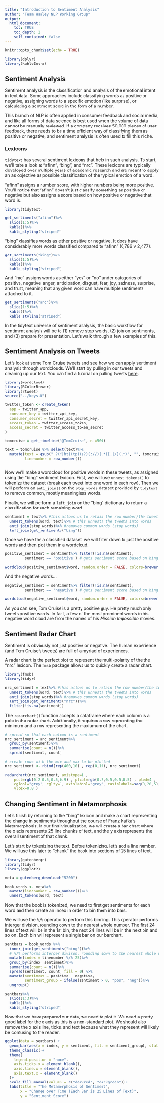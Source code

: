 ```yaml
---
title: "Introduction to Sentiment Analysis"
author: "Team Hanley NLP Working Group"
output:
  html_document:
    toc: TRUE
    toc_depth: 2
    self_contained: false
---
```


```r
knitr::opts_chunk$set(echo = TRUE)

library(dplyr)
library(kableExtra)
```

## Sentiment Analysis

Sentiment analysis is the classification and analysis of the emotional intent in text data. Some approaches include classifying words as positive or negative, assigning words to a specific emotion (like surprise), or calculating a sentiment score in the form of a number. 

This branch of NLP is often applied in consumer feedback and social media, and like all forms of data science is best used when the volume of data cannot be manually reviewed. If a company receives 50,000 pieces of user feedback, there needs to be a time efficient way of classifying them as positive or negative, and sentiment analysis is often used to fill this niche.   

### Lexicons

`tidytext` has several sentiment lexicons that help in such analysis. To start, we'll take a look at "afinn", "bing", and "nrc". These lexicons are typically developed over multiple years of academic research and are meant to apply an as objective as possible classification of the typical emotion of a word.   

"afinn" assigns a number score, with higher numbers being more positive. You'll notice that "afinn" doesn't just classify something as positive or negative but also assigns a score based on how positive or negative that word is. 

```r

library(tidytext)

get_sentiments("afinn")%>%
  slice(1:5)%>%
  kable()%>%
  kable_styling("striped")

```

"bing" classifies words as either positive or negative. It does have considerably more words classified compared to "afinn" (6,786 v 2,477).

```r

get_sentiments("bing")%>%
  slice(1:5)%>%
  kable()%>%
  kable_styling("striped")

```

And "nrc" assigns words as either "yes" or "no" under categories of positive, negative, anger, anticipation, disgust, fear, joy, sadness, surprise, and trust, meaning that any given word can have multiple sentiments attached to it.

```r

get_sentiments("nrc")%>%
  slice(1:5)%>%
  kable()%>%
  kable_styling("striped")

```

In the tidytext universe of sentiment analysis, the basic workflow for sentiment analysis will be to (1) remove stop words, (2) join on sentiments, and (3) prepare for presentation. Let's walk through a few examples of this. 

## Sentiment Analysis on Tweets

Let's look at some Tom Cruise tweets and see how we can apply sentiment analysis through wordclouds. We'll start by pulling in our tweets and cleaning up our text. You can find a tutorial on pulling tweets [here](https://nlp-working-group.netlify.app/nlp/twitter-tutorial.html). 

```r


library(wordcloud)
library(RColorBrewer)
library(rtweet)
source("../keys.R")

twitter_token <- create_token(
  app = twitter_app,
  consumer_key = twitter_api_key,
  consumer_secret = twitter_api_secret_key,
  access_token = twitter_access_token,
  access_secret = twitter_access_token_secret
)

tomcruise = get_timeline("@TomCruise", n =500)

text = tomcruise %>% select(text)%>%
  mutate(text = gsub(" ?(f|ht)(tp)(s?)(://)(.*)[.|/](.*)", "", tomcruise$text),
         linenumber = row_number())



```

Now we'll make a wordcloud for positive words in these tweets, as assigned using the "bing" sentiment lexicon. First, we will use `unnest_tokens()` to tokenize the dataset (break each tweet into one word in each row). Then we will perform an `anti_join()` on the `stop_words` dataset provided by `tidytext` to remove common, mostly meaningless words. 

Finally, we will perform a `left_join` on the "bing" dictionary to return a classification for each remaining word. 

```r


sentiment = text%>% #this allows us to retain the row number/the tweet
  unnest_tokens(word, text)%>% # this unnests the tweets into words
  anti_join(stop_words)%>% #removes common words (stop words)
  left_join(get_sentiments("bing"))
```

Once we have the a classified dataset, we will filter down to just the positive words and then plot them in a wordcloud. 

```r

positive_sentiment = sentiment%>% filter(!is.na(sentiment),
         sentiment == 'positive') # gets sentiment score based on bing dictionary

wordcloud(positive_sentiment$word, random.order = FALSE, colors=brewer.pal(6, "Dark2"))


```

And the negative words...

```r


negative_sentiment = sentiment%>% filter(!is.na(sentiment),
         sentiment == 'negative') # gets sentiment score based on bing dictionary

wordcloud(negative_sentiment$word, random.order = FALSE, colors=brewer.pal(6, "Dark2"))


```

As you can see, Tom Cruise is a pretty positive guy. He pretty much only tweets positive words. In fact, a few of the most prominent words in his negative word cloud are from the names of his *Mission Impossible* movies. 

## Sentiment Radar Chart

Sentiment is obviously not just positive or negative. The human experience (and Tom Cruise's tweets) are full of a myriad of experiences.

A radar chart is the perfect plot to represent the multi-polarity of the the "nrc" lexicon. The `fmsb` package allows us to quickly create a radar chart. 

```r

library(fmsb)
library(tidyr)

nrc_sentiment = text%>% #this allows us to retain the row number/the tweet
  unnest_tokens(word, text)%>% # this unnests the tweets into words
  anti_join(stop_words)%>% #removes common words (stop words)
  left_join(get_sentiments("nrc"))%>%
  filter(!is.na(sentiment))


```

The `radarchart()` function accepts a dataframe where each column is a pole in the radar chart. Additionally, it requires a row reprsenting the minimum and a row representing the maxiumum of the chart.  

```r

# spread so that each column is a sentiment
nrc_sentiment = nrc_sentiment%>%
  group_by(sentiment)%>%
  summarise(count = n())%>%
  spread(sentiment, count)

# create rows with the min and max to be plotted
nrc_sentiment <- rbind(rep(400,10) , rep(0,10), nrc_sentiment)

radarchart(nrc_sentiment, axistype=1 , 
    pcol=rgb(0.2,0.5,0.5,0.9) , pfcol=rgb(0.2,0.5,0.5,0.5) , plwd=4 , 
    cglcol="grey", cglty=1, axislabcol="grey", caxislabels=seq(0,20,5), cglwd=0.8,
    vlcex=0.8 )


```

## Changing Sentiment in Metamorphosis

Let's finish by returning to the "bing" lexicon and make a chart representing the change in sentiments throughout the course of Franz Kafka's Metamorphosis. In our final visualization, we will create a bar chart where the x axis represents 25 line chunks of text, and the y axis represents the overall sentiment of that chunk. 

Let's start by tokenizing the text. Before tokenizing, let's add a line number. We will use this later to "chunk" the book into sections of 25 lines of text.

```r

library(gutenbergr)
library(tidyr)
library(ggplot2)

meta = gutenberg_download("5200")

book_words <- meta%>%
  mutate(linenumber = row_number())%>%
  unnest_tokens(word, text)
```

Now that the book is tokenized, we need to first get sentiments for each word and then create an index in order to bin them into bars. 

We will use the `%/%` operator to perform this binning. This operator performs interger division, rounding down to the nearest whole number. The first 24 lines of text will be in the 1st bin, the next 24 lines will be in the next bin and so on. Each bin will represent a single bar on our barchart. 

```r

sentbars = book_words %>%
  inner_join(get_sentiments("bing"))%>%
  # %/% performs interger divison, rounding down to the nearest whole number
  mutate(index = linenumber %/% 25)%>% 
  group_by(index, sentiment)%>%
  summarise(count = n())%>%
  spread(sentiment, count, fill = 0) %>%
  mutate(sentiment = positive - negative,
         sentiment_group = ifelse(sentiment > 0, "pos", "neg"))%>%
  ungroup()

sentbars%>%
  slice(1:3)%>%
  kable()%>%
  kable_styling("striped")

```

Now that we have prepared our data, we need to plot it. We need a pretty good label for the x axis as this is a non-standard plot. We should also remove the x axis line, ticks, and text because what they represent will likely be confusing to the reader. 

```r

ggplot(data = sentbars) +
  geom_bar(aes(x = index, y = sentiment, fill = sentiment_group), stat = "identity")+
  theme_classic()+
  theme(
    legend.position = "none",
    axis.ticks.x = element_blank(),
    axis.line.x = element_blank(),
    axis.text.x = element_blank()
  )+
  scale_fill_manual(values = c("darkred", "darkgreen"))+
  labs(title = "The Metamorphosis of Sentiment",
       x = "Change over Time (Each Bar is 25 Lines of Text)",
       y = "Sentiment Score")


```

